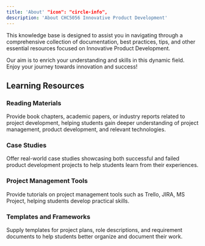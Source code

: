 ```yaml
---
title: 'About' "icon": "circle-info",
description: 'About CHC5056 Innovative Product Development'
---
```


This knowledge base is designed to assist you in navigating through a comprehensive collection of documentation, best practices, tips, and other essential resources focused on Innovative Product Development.

Our aim is to enrich your understanding and skills in this dynamic field. Enjoy your journey towards innovation and success!

## Learning Resources

### Reading Materials
Provide book chapters, academic papers, or industry reports related to project development, helping students gain deeper understanding of project management, product development, and relevant technologies.

### Case Studies
Offer real-world case studies showcasing both successful and failed product development projects to help students learn from their experiences.

### Project Management Tools
Provide tutorials on project management tools such as Trello, JIRA, MS Project, helping students develop practical skills.

### Templates and Frameworks
Supply templates for project plans, role descriptions, and requirement documents to help students better organize and document their work.